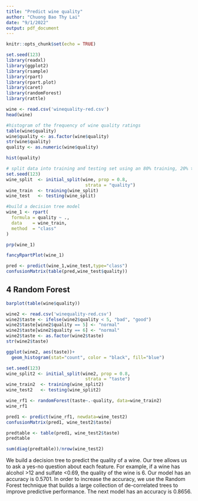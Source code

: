 ---
title: "Predict wine quality"
author: "Chuong Bao Thy Lai"
date: "9/1/2022"
output: pdf_document
---

```{r setup, include=FALSE}
knitr::opts_chunk$set(echo = TRUE)
```

```{r, warning= FALSE, results='hide'}
set.seed(123)
library(readxl)
library(ggplot2)
library(rsample)
library(rpart)
library(rpart.plot)
library(caret)
library(randomForest)
library(rattle)
```

```{r}
wine <- read.csv('winequality-red.csv')
head(wine)
```

```{r, results='hide'}
#histogram of the frequency of wine quality ratings
table(wine$quality)
wine$quality <- as.factor(wine$quality)
str(wine$quality)
quality <- as.numeric(wine$quality)
```
```{r}
hist(quality)
```
```{r}
# split data into training and testing set using an 80% training, 20% testing split
set.seed(123)
wine_split  <- initial_split(wine, prop = 0.8, 
                              strata = "quality")
wine_train  <- training(wine_split)
wine_test   <- testing(wine_split)
```

```{r}
#build a decision tree model
wine_1 <- rpart(
  formula = quality ~ .,
  data    = wine_train,
  method  = "class"
)
```

```{r}
prp(wine_1)
```

```{r}
fancyRpartPlot(wine_1) 
```


```{r}
pred <- predict(wine_1,wine_test,type="class")
confusionMatrix(table(pred,wine_test$quality))
```

## 4 Random Forest

```{r}
barplot(table(wine$quality))
```
```{r}
wine2 <- read.csv('winequality-red.csv')
wine2$taste <- ifelse(wine2$quality < 5, "bad", "good")
wine2$taste[wine2$quality == 5] <- "normal"
wine2$taste[wine2$quality == 6] <- "normal"
wine2$taste <- as.factor(wine2$taste)
str(wine2$taste)
```
```{r}
ggplot(wine2, aes(taste))+
  geom_histogram(stat="count", color = "black", fill="blue")
```
```{r}
set.seed(123)
wine_split2 <- initial_split(wine2, prop = 0.8, 
                              strata = "taste")
wine_train2  <- training(wine_split2)
wine_test2   <- testing(wine_split2)
```

```{r}
wine_rf1 <- randomForest(taste~.-quality, data=wine_train2)
wine_rf1
```

```{r}
pred1 <- predict(wine_rf1, newdata=wine_test2)
confusionMatrix(pred1, wine_test2$taste)
```

```{r}
predtable <- table(pred1, wine_test2$taste)
predtable
```
```{r}
sum(diag(predtable))/nrow(wine_test2)
```
We build a decision tree to predict the quality of a wine. Our tree allows us to ask a yes-no question about each feature. For example, if a wine has alcohol >12 and sulfate <0.69, the quality of the wine is 6. Our model has an accuracy is 0.5701. In order to increase the accuracy, we use the Random Forest technique that builds a large collection of de-correlated trees to improve predictive performance. The next model has an accuracy is 0.8656. 
